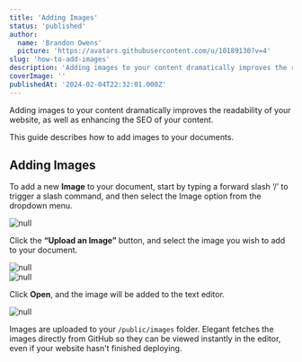 ```yaml
---
title: 'Adding Images'
status: 'published'
author:
  name: 'Brandon Owens'
  picture: 'https://avatars.githubusercontent.com/u/10189130?v=4'
slug: 'how-to-add-images'
description: 'Adding images to your content dramatically improves the readability of your website, as well as enhancing the SEO of your content. This guide describes how to add images to your documents.'
coverImage: ''
publishedAt: '2024-02-04T22:32:01.000Z'
---
```


Adding images to your content dramatically improves the readability of your website, as well as enhancing the SEO of your content.

This guide describes how to add images to your documents.

## Adding Images

To add a new **Image** to your document, start by typing a forward slash ‘/’ to trigger a slash command, and then select the Image option from the dropdown menu.



<div class="my-8 shadow-xl"><img class="rounded-xl" src="/images/screenshot-2024-01-31-111242-A2OT.png" alt="null"></div>



Click the **“Upload an Image”** button, and select the image you wish to add to your document.



<div class="my-8 shadow-xl"><img class="rounded-xl" src="/images/screenshot-2024-01-31-111301-E3ND.png" alt="null"></div>

<div class="my-8 shadow-xl"><img class="rounded-xl" src="/images/screenshot-2024-01-31-111410-cyOD.png" alt="null"></div>



Click **Open**, and the image will be added to the text editor.



<div class="my-8 shadow-xl"><img class="rounded-xl" src="/images/screenshot-2024-01-31-111430-Y5Mz.png" alt="null"></div>



Images are uploaded to your `/public/images` folder. Elegant fetches the images directly from GitHub so they can be viewed instantly in the editor, even if your website hasn't finished deploying.

